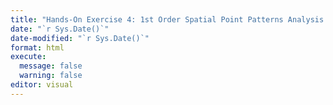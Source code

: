 ```yaml
---
title: "Hands-On Exercise 4: 1st Order Spatial Point Patterns Analysis Methods"
date: "`r Sys.Date()`"
date-modified: "`r Sys.Date()`"
format: html
execute:
  message: false
  warning: false
editor: visual
---
```

